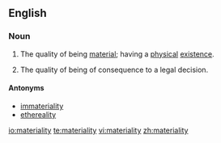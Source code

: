 ==English==
===Noun===
{{en-noun|materialities}}
# The quality of being [[material]]; having a [[physical]] [[existence]].
# {{law}} The quality of being of consequence to a legal decision.

====Antonyms====
*[[immateriality]]
*[[ethereality]]

[[io:materiality]]
[[te:materiality]]
[[vi:materiality]]
[[zh:materiality]]